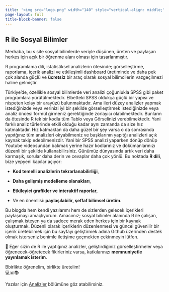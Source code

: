 ```yaml
---
title: '<img src="logo.png" width="140" style="vertical-align: middle;">'
page-layout: full
title-block-banner: false
---
```


## R ile Sosyal Bilimler

Merhaba, bu s site sosyal bilimlerde veriyle düşünen, üreten ve paylaşan herkes için açık bir öğrenme alanı olması için tasarlanmıştır.

R programlama dili, istatistiksel analizlerin ötesinde; görselleştirme, raporlama, içerik analizi ve etkileşimli dashboard üretiminde ve daha pek çok alanda güçlü ve **ücretsiz** bir araç olarak sosyal bilimcilerin vazgeçilmezi haline gelmiştir.

Türkiye’de, özellikle sosyal bilimlerde veri analizi çoğunlukla SPSS gibi paket programlara yürütülmektedir. Elbetteki SPSS oldukça güçlü bir yapısı ve nispeten kolay bir arayüzü bulunmaktadır. Ama ileri düzey analizler yapmak istediğinizde veya verinizi iyi bir şekilde görselleştirmek istediğinizde veya analiz öncesi formül girmeniz gerektiğinde zorlayıcı olabilmektedir. Bunların da ötesinde R tek bir kodla tüm Tablo veya Görselinizi verebilmektedir. Yani farklı analiz türlerinde etkili olduğu kadar aynı zamanda da size hız katmaktadır. Hız katmaktan da daha güzel bir şey varsa o da sonrasında yapıtğınız tüm analizleri okyabilmeniz ve başklarının yapıtğı analizleri açık kaynak takip edebilmenizdir. Yani bir SPSS analizi yaparken dönüp dönüp Youtube videosundan bakmak yerine hazır kodlarınız ve dökümanlarınızı düzenli bir şekilde kullanabilirsiniz. Günümüz dünyasında artık veri daha karmaşık, sorular daha derin ve cevaplar daha çok yönlü. Bu noktada **R dili**, bize yepyeni kapılar açıyor:\

-   **Kod temelli analizlerin tekrarlanabilirliği**,

-   **Daha gelişmiş modelleme olanakları**,

-   **Etkileyici grafikler ve interaktif raporlar**,

-   Ve en önemlisi: **paylaşılabilir, şeffaf bilimsel üretim**.

Bu blogda hem kendi yazılarımı hem de sizlerden gelecek içerikleri paylaşmayı amaçlıyorum. Amacımız; sosyal bilimler alanında R ile çalışan, çalışmak isteyen ya da sadece merak eden herkes için bir kaynak oluşturmak. Düzenli olarak içeriklerin düzenlenmesi ve güncel güvenilir bir içerik üretebilmek için bu sayfayı geliştirmek adına Github üzerinden destek olmak isterseniz benimle iletişime geçmekten çekinmeyin lütfen.

📢 Eğer sizin de R ile yaptığınız analizler, geliştirdiğiniz görselleştirmeler veya öğrenecek-öğretecek fikirleriniz varsa, katkılarınızı **memnuniyetle yayınlamak isterim**.

Bbirlikte öğrenelim, birlikte üretelim!\
💻📊📚

Yazılar için [Analizler](analizler.qmd) bölümüne göz atabilirsiniz.
